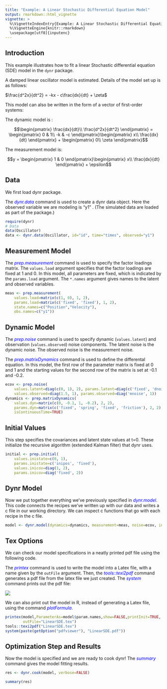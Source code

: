 ---
title: "Example: A Linear Stochastic Differential Equation Model"
output: rmarkdown::html_vignette
vignette: >
  %\VignetteIndexEntry{Example: A Linear Stochastic Differential Equation Model}
  %\VignetteEngine{knitr::rmarkdown}
  \usepackage[utf8]{inputenc}
---

Introduction
---------------

This example illustrates how to fit a linear Stochastic differential equation (SDE) model in the `dynr` package.  

A damped linear oscillator model is estimated. Details of the model set up is as follows:

$\frac{d^2x}{dt^2} = -kx - c\frac{dx}{dt} + \zeta$

This model can also be written in the form of a vector of first-order systems:

The dynamic model is :

$$\begin{pmatrix}
\frac{dx}{dt}\\ 
\frac{d^2x}{dt^2}
\end{pmatrix} =  \begin{pmatrix}
0 & 1\\ 
-k & -c
\end{pmatrix}\begin{pmatrix}
x\\ 
\frac{dx}{dt}
\end{pmatrix} + \begin{pmatrix}
0\\ 
\zeta 
\end{pmatrix}$$

The measurement model is:

$$y = \begin{pmatrix}
1 & 0
\end{pmatrix}\begin{pmatrix}
x\\ 
\frac{dx}{dt}
\end{pmatrix} + \epsilon$$
     

Data 
---------------
We first load dynr package.

The <span style="color:blue">_dynr.data_</span> command is used to create a dynr data object.
Here the observed variable we are modeling is "y1" . (The simulated data are loaded as part of the package.)
```{r data, results="hide"}
require(dynr)
# Data
data(Oscillator)
data <- dynr.data(Oscillator, id="id", time="times", observed="y1")
```
Measurement Model
---------------
The <span style="color:blue">_prep.measurement_</span> command is used to specify the factor loadings matrix. The `values.load` argument specifies that the factor loadings are fixed at 1 and 0. In this model, all parameters are fixed, which is indicated by the `params.load` argument. The `*.names` argument gives names to the latent and observed variables.

```{r measurement, results="hide"}
meas <- prep.measurement(
	values.load=matrix(c(1, 0), 1, 2), 
	params.load=matrix(c('fixed', 'fixed'), 1, 2),
	state.names=c("Position","Velocity"),
	obs.names=c("y1"))
```

Dynamic Model
---------------

The <span style="color:blue">_prep.noise_</span> command is used to specify dynamic (`values.latent`) and observation (`values.observed`) noise components. The latent noise is the dynamic noise. The observed noise is the measurement noise.

The <span style="color:blue">_prep.matrixDynamics_</span> command is used to define the differental equation. In this model, the first row of the parameter matrix is fixed at 0 and 1 and the starting values for the second row of the matrix is set at -0.1 and -0.2.

```{r noise cov, results="hide"}
ecov <- prep.noise(
	values.latent=diag(c(0, 1), 2), params.latent=diag(c('fixed', 'dnoise'), 2), 
	values.observed=diag(1.5, 1), params.observed=diag('mnoise', 1)) 
dynamics <- prep.matrixDynamics(
	values.dyn=matrix(c(0, -0.1, 1, -0.2), 2, 2),
	params.dyn=matrix(c('fixed', 'spring', 'fixed', 'friction'), 2, 2), 
	isContinuousTime=TRUE)
```

Initial Values
---------------

This step specifies the covariances and latent state values at t=0.
These initialize the recursive algorithm (extended Kalman filter) that dynr uses.

```{r initials, results="hide"}
initial <- prep.initial(
	values.inistate=c(0, 1),
	params.inistate=c('inipos', 'fixed'), 
	values.inicov=diag(1, 2),
	params.inicov=diag('fixed', 2)) 

```
Dynr Model
---------------
Now we put together everything we've previously specified in <span style="color:blue">_dynr.model_</span>. This code connects the recipes we've written up with our data and writes a c file in our working directory. We can inspect c functions that go with each recipe in the c file. 

```{r model, results="hide"}

model <- dynr.model(dynamics=dynamics, measurement=meas, noise=ecov, initial=initial, data=data, outfile="LinearSDE.c")
```

Tex Options
---------------
We can check our model specifications in a neatly printed pdf file using the following code.

The <span style="color:blue">_printex_</span> command is used to write the model into a Latex file, with a name given by the `outFile` argument. Then, the <span style="color:blue">_tools::texi2pdf_</span> command generates a pdf file from the latex file we just created. The <span style="color:blue">_system_</span> command prints out the pdf file:

![](LinearSDE.png)

We can also print out the model in R, instead of generating a Latex file, using the command <span style="color:blue">_plotFormula_</span>.

```{r tex, results="hide",eval=FALSE}
printex(model,ParameterAs=model$param.names,show=FALSE,printInit=TRUE,
        outFile="LinearSDE.tex")
tools::texi2pdf("LinearSDE.tex")
system(paste(getOption("pdfviewer"), "LinearSDE.pdf"))
```

Optimization Step and Results
---------------

Now the model is specified and we are ready to cook dynr! The <span style="color:blue">_summary_</span> command gives the model fitting results.
```{r cook, results="hide"}
res <- dynr.cook(model, verbose=FALSE)
```

```{r serve}
summary(res)
```
